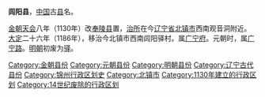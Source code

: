 '''闾阳县'''，[[中国|中国]]古[[县|县]]名。

[[金朝|金朝]][[天会_(金朝)|天会]]八年（1130年）改[[奉陵县|奉陵县]]置，[[治所|治所]]在今[[辽宁省|辽宁省]][[北镇市|北镇市]]西南观音洞附近。[[大定_(金朝)|大定]]二十六年（1186年），移治今北镇市西南闾阳驿村。属[[广宁府|广宁府]]。元朝时，属[[广宁路|广宁路]]。[[明朝|明朝]]初废为[[驿|驿]]。

{{辽宁行政区划小作品}}
{{DEFAULTSORT:L}}
[[Category:金朝县份|Category:金朝县份]]
[[Category:元朝县份|Category:元朝县份]]
[[Category:明朝县份|Category:明朝县份]]
[[Category:辽宁古代县份|Category:辽宁古代县份]]
[[Category:锦州行政区划史|Category:锦州行政区划史]]
[[Category:北镇市|Category:北镇市]]
[[Category:1130年建立的行政区划|Category:1130年建立的行政区划]]
[[Category:14世纪废除的行政区划|Category:14世纪废除的行政区划]]